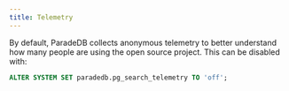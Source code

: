 ```yaml
---
title: Telemetry
---
```


By default, ParadeDB collects anonymous telemetry to better understand how many people are
using the open source project. This can be disabled with:

```sql
ALTER SYSTEM SET paradedb.pg_search_telemetry TO 'off';
```
